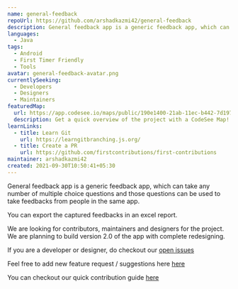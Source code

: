 ```yaml
---
name: general-feedback
repoUrl: https://github.com/arshadkazmi42/general-feedback
description: General feedback app is a generic feedback app, which can take any number of multiple choice questions and those questions can be used to take feedbacks from people in the same app.
languages:
  - Java
tags:
  - Android
  - First Timer Friendly
  - Tools
avatar: general-feedback-avatar.png
currentlySeeking:
  - Developers
  - Designers
  - Maintainers
featuredMap:
  url: https://app.codesee.io/maps/public/190e1400-21ab-11ec-b442-7d1977346cad
  description: Get a quick overview of the project with a CodeSee Map!
learnLinks:
  - title: Learn Git
    url: https://learngitbranching.js.org/
  - title: Create a PR
    url: https://github.com/firstcontributions/first-contributions
maintainer: arshadkazmi42
created: 2021-09-30T10:50:41+05:30
---
```


<!-- Divide your content into sections using our handy shortcodes. Each section is optional -->

<Overview>

General feedback app is a generic feedback app, which can take any number of multiple choice questions and those questions can be used to take feedbacks from people in the same app.

You can export the captured feedbacks in an excel report.

</Overview>

<Contributing>

We are looking for contributors, maintainers and designers for the project. We are planning to build version 2.0 of the app with complete redesigning.

If you are a developer or designer, do checkout our [open issues](https://github.com/arshadkazmi42/general-feedback/issues)

Feel free to add new feature request / suggestions here [here](https://github.com/arshadkazmi42/general-feedback/issues)

You can checkout our quick contribution guide [here](https://github.com/arshadkazmi42/general-feedback/blob/master/CONTRIBUTING.md)

</Contributing>
